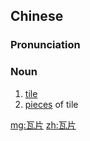 ==Chinese==
{{zh-forms}}

===Pronunciation===
{{zh-pron
|m=wǎpiàn
|c=ngaa5 pin3-2
|cat=n
}}

===Noun===
{{zh-noun|mw=塊}}

# [[tile]]
# [[piece]]s of tile

[[mg:瓦片]]
[[zh:瓦片]]